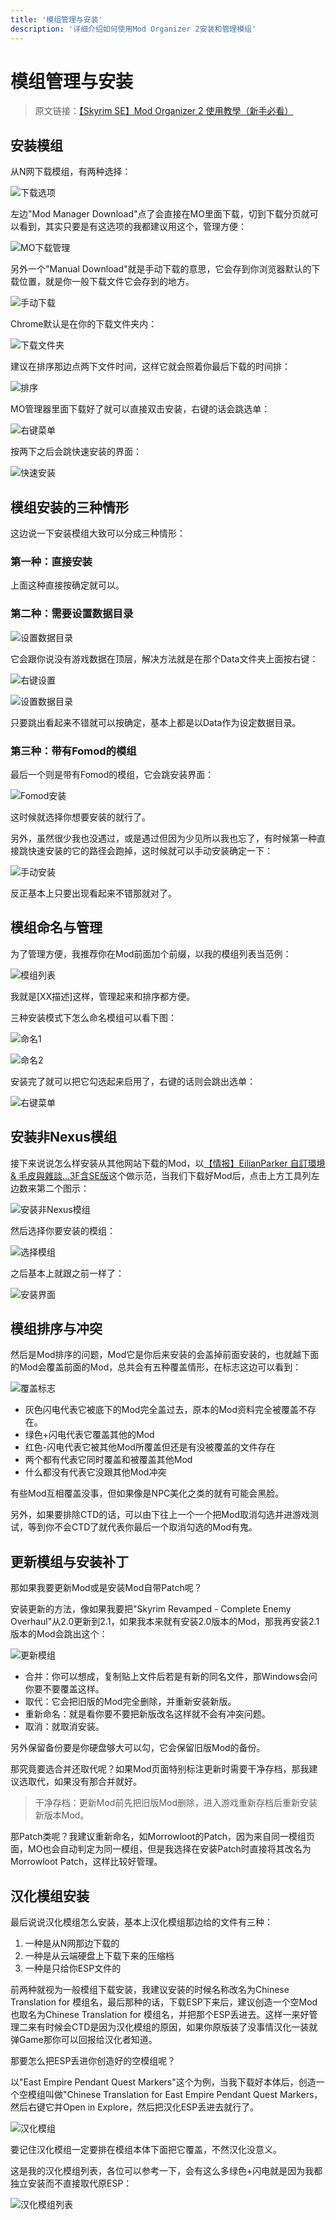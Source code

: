 ```yaml
---
title: '模组管理与安装'
description: '详细介绍如何使用Mod Organizer 2安装和管理模组'
---
```


# 模组管理与安装

> 原文链接：[【Skyrim SE】Mod Organizer 2 使用教學（新手必看）](https://nokgaming.blogspot.com/2019/01/skyrim-semod-organizer-2.html)

## 安装模组

从N网下载模组，有两种选择：

![下载选项](https://i.imgur.com/FzghkLy.png)

左边"Mod Manager Download"点了会直接在MO里面下载，切到下载分页就可以看到，其实只要是有这选项的我都建议用这个，管理方便：

![MO下载管理](https://i.imgur.com/vgFXweF.png)

另外一个"Manual Download"就是手动下载的意思，它会存到你浏览器默认的下载位置，就是你一般下载文件它会存到的地方。

![手动下载](https://i.imgur.com/5ZEx260.png)

Chrome默认是在你的下载文件夹内：

![下载文件夹](https://i.imgur.com/nHcY3rC.png)

建议在排序那边点两下文件时间，这样它就会照着你最后下载的时间排：

![排序](https://i.imgur.com/845IzFI.png)

MO管理器里面下载好了就可以直接双击安装，右键的话会跳选单：

![右键菜单](https://i.imgur.com/IczfiSw.png)

按两下之后会跳快速安装的界面：

![快速安装](https://i.imgur.com/8HsNdDd.png)

## 模组安装的三种情形

这边说一下安装模组大致可以分成三种情形：

### 第一种：直接安装

上面这种直接按确定就可以。

### 第二种：需要设置数据目录

![设置数据目录](https://i.imgur.com/I4Yf1kO.png)

它会跟你说没有游戏数据在顶层，解决方法就是在那个Data文件夹上面按右键：

![右键设置](https://i.imgur.com/WtR3V5K.png)

![设置数据目录](https://i.imgur.com/UgOmsX4.png)

只要跳出看起来不错就可以按确定，基本上都是以Data作为设定数据目录。

### 第三种：带有Fomod的模组

最后一个则是带有Fomod的模组，它会跳安装界面：

![Fomod安装](https://i.imgur.com/ngsGYWh.png)

这时候就选择你想要安装的就行了。

另外，虽然很少我也没遇过，或是遇过但因为少见所以我也忘了，有时候第一种直接跳快速安装的它的路径会跑掉，这时候就可以手动安装确定一下：

![手动安装](https://i.imgur.com/OX5O0Hv.png)

反正基本上只要出现看起来不错那就对了。

## 模组命名与管理

为了管理方便，我推荐你在Mod前面加个前缀，以我的模组列表当范例：

![模组列表](https://i.imgur.com/SYr0yJz.png)

我就是[XX描述]这样，管理起来和排序都方便。

三种安装模式下怎么命名模组可以看下图：

![命名1](https://i.imgur.com/GLUycBt.png)

![命名2](https://i.imgur.com/OuBqsZw.png)

安装完了就可以把它勾选起来启用了，右键的话则会跳出选单：

![右键菜单](https://i.imgur.com/mAylvt4.png)

## 安装非Nexus模组

接下来说说怎么样安装从其他网站下载的Mod，以[【情报】EilianParker 自訂環境& 毛皮與雜談...3F含SE版](https://forum.gamer.com.tw/C.php?bsn=2526&snA=42592&tnum=5)这个做示范，当我们下载好Mod后，点击上方工具列左边数来第二个图示：

![安装非Nexus模组](https://i.imgur.com/6GQi57b.png)

然后选择你要安装的模组：

![选择模组](https://i.imgur.com/5qU8yen.png)

之后基本上就跟之前一样了：

![安装界面](https://i.imgur.com/A7i3KsN.png)

## 模组排序与冲突

然后是Mod排序的问题，Mod它是你后来安装的会盖掉前面安装的，也就越下面的Mod会覆盖前面的Mod，总共会有五种覆盖情形，在标志这边可以看到：

![覆盖标志](https://i.imgur.com/S9eBuFM.png)

- 灰色闪电代表它被底下的Mod完全盖过去，原本的Mod资料完全被覆盖不存在。
- 绿色+闪电代表它覆盖其他的Mod
- 红色-闪电代表它被其他Mod所覆盖但还是有没被覆盖的文件存在
- 两个都有代表它同时覆盖和被覆盖其他Mod
- 什么都没有代表它没跟其他Mod冲突

有些Mod互相覆盖没事，但如果像是NPC美化之类的就有可能会黑脸。

另外，如果要排除CTD的话，可以由下往上一个一个把Mod取消勾选并进游戏测试，等到你不会CTD了就代表你最后一个取消勾选的Mod有鬼。

## 更新模组与安装补丁

那如果我要更新Mod或是安装Mod自带Patch呢？

安装更新的方法，像如果我要把"Skyrim Revamped - Complete Enemy Overhaul"从2.0更新到2.1，如果我本来就有安装2.0版本的Mod，那我再安装2.1版本的Mod会跳出这个：

![更新模组](https://i.imgur.com/4ihM9P3.png)

- 合并：你可以想成，复制贴上文件后若是有新的同名文件，那Windows会问你要不要覆盖这样。
- 取代：它会把旧版的Mod完全删除，并重新安装新版。
- 重新命名：就是看你要不要把新版改名这样就不会有冲突问题。
- 取消：就取消安装。

另外保留备份要是你硬盘够大可以勾，它会保留旧版Mod的备份。

那究竟要选合并还取代呢？如果Mod页面特别标注更新时需要干净存档，那我建议选取代，如果没有那合并就好。

> 干净存档：更新Mod前先把旧版Mod删除，进入游戏重新存档后重新安装新版本Mod。

那Patch类呢？我建议重新命名，如Morrowloot的Patch，因为来自同一模组页面，MO也会自动判定为同一模组，但是我选择在安装Patch时直接将其改名为Morrowloot Patch，这样比较好管理。

## 汉化模组安装

最后说说汉化模组怎么安装，基本上汉化模组那边给的文件有三种：

1. 一种是从N网那边下载的
2. 一种是从云端硬盘上下载下来的压缩档
3. 一种是只给你ESP文件的

前两种就视为一般模组下载安装，我建议安装的时候名称改名为Chinese Translation for 模组名，最后那种的话，下载ESP下来后，建议创造一个空Mod也取名为Chinese Translation for 模组名，并把那个ESP丢进去。这样一来好管理二来有时候会CTD是因为汉化模组的原因，如果你原版装了没事情汉化一装就弹Game那你可以回报给汉化者知道。

那要怎么把ESP丢进你创造好的空模组呢？

以"East Empire Pendant Quest Markers"这个为例，当我下载好本体后，创造一个空模组叫做"Chinese Translation for East Empire Pendant Quest Markers，然后右键它并Open in Explore，然后把汉化ESP丢进去就行了。

![汉化模组](https://i.imgur.com/GjU8oBi.png)

要记住汉化模组一定要排在模组本体下面把它覆盖，不然汉化没意义。

这是我的汉化模组列表，各位可以参考一下，会有这么多绿色+闪电就是因为我都独立安装而不直接取代原ESP：

![汉化模组列表](https://i.imgur.com/TPDrfHZ.png)
